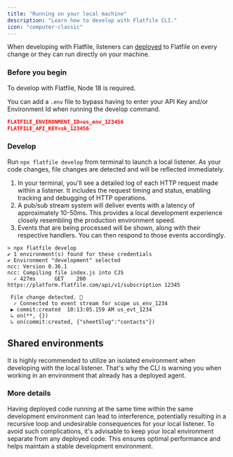 ```yaml
---
title: "Running on your local machine"
description: "Learn how to develop with Flatfile CLI."
icon: "computer-classic"
---
```


<Snippet file="dxpbanner.mdx" />

When developing with Flatfile, listeners can [deployed](deploying) to Flatfile on every change or they can run directly on your machine.

### Before you begin

<Warning>To develop with Flatfile, Node 18 is required.</Warning>

You can add a `.env` file to bypass having to enter your API Key and/or Environment Id when running the develop command.

```json
FLATFILE_ENVIRONMENT_ID=us_env_123456
FLATFILE_API_KEY=sk_123456
```

### Develop

Run `npx flatfile develop` from terminal to launch a local listener. As your code changes, file changes are detected and will be reflected
immediately.

1. In your terminal, you'll see a detailed log of each HTTP request made within a listener. It includes the request timing and status, enabling tracking and debugging of HTTP operations.
2. A pub/sub stream system will deliver events with a latency of approximately 10-50ms. This provides a local development experience closely resembling the production environment speed.
3. Events that are being processed will be shown, along with their respective handlers. You can then respond to those events accordingly.

```ssh
> npx flatfile develop
✔ 1 environment(s) found for these credentials
✔ Environment "development" selected
ncc: Version 0.36.1
ncc: Compiling file index.js into CJS
  ✓ 427ms      GET    200 https://platform.flatfile.com/api/v1/subscription 12345

 File change detected. 🚀
  ✓ Connected to event stream for scope us_env_1234
 ▶ commit:created  10:13:05.159 AM us_evt_1234
 ↳ on(**, {})
 ↳ on(commit:created, {"sheetSlug":"contacts"})

```

## Shared environments

It is highly recommended to utilize an isolated environment when developing with the local listener. That's why the CLI is warning you when working in an environment that already has a deployed agent.

<CardGroup cols={2}>
<Card title="Check for existing agents" href="/actions"></Card>
  <Card
    title="Create a new isolated environment"
    href="make-environment"
  ></Card>
</CardGroup>

### More details

Having deployed code running at the same time within the same development environment can lead to
interference, potentially resulting in a recursive loop and undesirable consequences for your local listener.
To avoid such complications, it's advisable to keep your local environment separate from any deployed code.
This ensures optimal performance and helps maintain a stable development environment.
